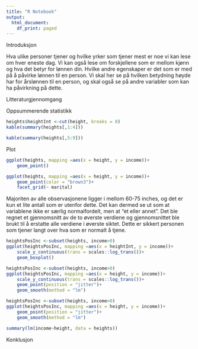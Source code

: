 ```yaml
---
title: "R Notebook"
output:
  html_document:
    df_print: paged
---
```


Introduksjon

Hva ulike personer tjener og hvilke yrker som tjener mest er noe vi kan lese om hver eneste dag. Vi kan også lese om forskjellene som er mellom kjønn og hva det betyr for lønnen din. Hvilke andre egenskaper er det som er med på å påvirke lønnen til en person. Vi skal her se på hvilken betydning høyde har for årslønnen til en person, og skal også se på andre variabler som kan ha påvirkning på dette. 

Litteraturgjennomgang 


Oppsummerende statistikk
```r
heights$heightInt <-cut(height, breaks = 8)
kable(summary(heights[,1:4]))
```
```r
kable(summary(heights[,5:9]))
```
Plot
```r
ggplot(heights, mapping =aes(x = height, y = income))+
    geom_point()
```
```r
ggplot(heights, mapping =aes(x = height, y = income))+
    geom_point(color = "brown3")+
    facet_grid(~ marital)
```
Majoriten av alle observasjonene ligger i mellom 60-75 inches, og det er kun et lite antall som er utenfor dette. Det kan dermed se ut som at variablene ikke er særlig normalfordelt, men at "et eller annet". 
Det ble regnet et gjennomsnitt av de to øverste verdiene og gjennomsnittet ble brukt til å erstatte alle verdiene i øverste siktet. Dette er sikkert personen som tjener langt over hva som er normalt å tjene. 

```r
heightsPosInc <-subset(heights, income>0)
ggplot(heightsPosInc, mapping =aes(x = heightInt, y = income))+
    scale_y_continuous(trans = scales::log_trans())+
    geom_boxplot()
```

```r
heightsPosInc <-subset(heights, income>0)
ggplot(heightsPosInc, mapping =aes(x = height, y = income))+
    scale_y_continuous(trans = scales::log_trans())+
    geom_point(position = "jitter")+
    geom_smooth(method = "lm")
```

```r
heightsPosInc <-subset(heights, income>0)
ggplot(heightsPosInc, mapping =aes(x = height, y = income))+
    geom_point(position = "jitter")+
    geom_smooth(method = "lm")
```


```r
summary(lm(income~height, data = heights))
```

Konklusjon
